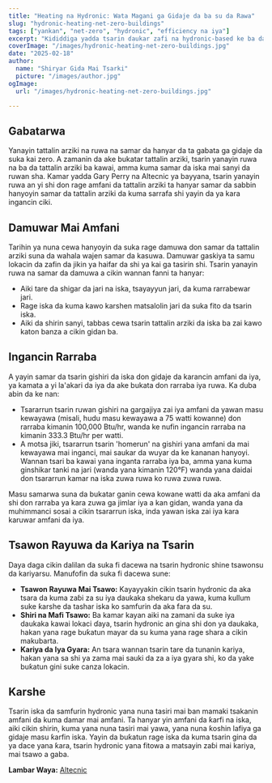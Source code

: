 ```yaml
---
title: "Heating na Hydronic: Wata Magani ga Gidaje da ba su da Rawa"
slug: "hydronic-heating-net-zero-buildings"
tags: ["yankan", "net-zero", "hydronic", "efficiency na iya"]
excerpt: "Ƙididdiga yadda tsarin ɗaukar zafi na hydronic-based ke ba da wadatattun ayyuka ga gurare na net zero yayin da ke ci gaba da kara inganci na kwarai."
coverImage: "/images/hydronic-heating-net-zero-buildings.jpg"
date: "2025-02-18"
author:
  name: "Shiryar Gida Mai Tsarki"
  picture: "/images/author.jpg"
ogImage:
  url: "/images/hydronic-heating-net-zero-buildings.jpg"

---
```

## Gabatarwa

Yanayin tattalin arziki na ruwa na samar da hanyar da ta gabata ga gidaje da suka kai zero. A zamanin da ake bukatar tattalin arziki, tsarin yanayin ruwa na ba da tattalin arziki ba kawai, amma kuma samar da iska mai sanyi da ruwan sha. Kamar yadda Gary Perry na Altecnic ya bayyana, tsarin yanayin ruwa an yi shi don rage amfani da tattalin arziki ta hanyar samar da sabbin hanyoyin samar da tattalin arziki da kuma sarrafa shi yayin da ya kara ingancin ciki.

## Damuwar Mai Amfani

Tarihin ya nuna cewa hanyoyin da suka rage damuwa don samar da tattalin arziki suna da wahala wajen samar da kasuwa. Damuwar gaskiya ta samu lokacin da zafin da jikin ya haifar da shi ya kai ga tasirin shi. Tsarin yanayin ruwa na samar da damuwa a cikin wannan fanni ta hanyar:

- Aiki tare da shigar da jari na iska, tsayayyun jari, da kuma rarrabewar jari.
- Rage iska da kuma kawo karshen matsalolin jari da suka fito da tsarin iska.
- Aiki da shirin sanyi, tabbas cewa tsarin tattalin arziki da iska ba zai kawo katon banza a cikin gidan ba.
## Ingancin Rarraba

A yayin samar da tsarin gishiri da iska don gidaje da karancin amfani da iya, ya kamata a yi la'akari da iya da ake bukata don rarraba iya ruwa. Ka duba abin da ke nan:

- Tsararrun tsarin ruwan gishiri na gargajiya zai iya amfani da yawan masu kewayawa (misali, hudu masu kewayawa a 75 watti kowanne) don rarraba kimanin 100,000 Btu/hr, wanda ke nufin ingancin rarraba na kimanin 333.3 Btu/hr per watti.
- A motsa jiki, tsararrun tsarin 'homerun' na gishiri yana amfani da mai kewayawa mai inganci, mai saukar da wuyar da ke kananan hanyoyi. Wannan tsari ba kawai yana inganta rarraba iya ba, amma yana kuma ginshikar tanki na jari (wanda yana kimanin 120°F) wanda yana daidai don tsararrun kamar na iska zuwa ruwa ko ruwa zuwa ruwa.

Masu samarwa suna da bukatar ganin cewa kowane watti da aka amfani da shi don rarraba ya kara zuwa ga jimlar iya a kan gidan, wanda yana da muhimmanci sosai a cikin tsararrun iska, inda yawan iska zai iya kara karuwar amfani da iya.
## Tsawon Rayuwa da Kariya na Tsarin

Daya daga cikin dalilan da suka fi dacewa na tsarin hydronic shine tsawonsu da kariyarsu. Manufofin da suka fi dacewa sune:

- **Tsawon Rayuwa Mai Tsawo:** Kayayyakin cikin tsarin hydronic da aka tsara da kuma zaɓi za su iya daukaka shekaru da yawa, kuma kullum suke ƙarshe da tashar iska ko samfurin da aka fara da su.
- **Shiri na Mafi Tsawo:** Ba kamar kayan aiki na zamani da suke iya daukaka kawai lokaci ɗaya, tsarin hydronic an gina shi don ya daukaka, hakan yana rage buƙatun mayar da su kuma yana rage shara a cikin makubarta.
- **Kariya da Iya Gyara:** An tsara wannan tsarin tare da tunanin kariya, hakan yana sa shi ya zama mai sauki da za a iya gyara shi, ko da yake buƙatun gini suke canza lokacin.

## Karshe

Tsarin iska da samfurin hydronic yana nuna tasiri mai ban mamaki tsakanin amfani da kuma damar mai amfani. Ta hanyar yin amfani da ƙarfi na iska, aiki cikin shirin, kuma yana nuna tasiri mai yawa, yana nuna ƙoshin lafiya ga gidaje masu ƙarfin iska. Yayin da buƙatun rage iska da kuma tsarin gina da ya dace yana ƙara, tsarin hydronic yana fitowa a matsayin zaɓi mai kariya, mai tsawo a gaba.

**Lambar Waya:** [Altecnic](https://www.altecnic.co.uk)
